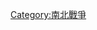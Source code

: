 {{NavboxV2
| name = 南北战争
| type = vertical_collapsible
| title = [[南北战争]]
| state = {{{state<includeonly>|autocollapse</includeonly>}}}
| selected = {{{1|}}}
| bodyclass = hlist
| nowrapitems = yes
| titlestyle = {{WPMILHIST Infobox style|nav_box_wide_header}}
| liststyle = {{WPMILHIST Infobox style|nav_box_text}}
| basestyle = {{WPMILHIST Infobox style|nav_box_label}}

| sect1 = 起因
| abbr1 = 起因
| state1 = <noinclude>expanded</noinclude>
| list1-type =vertical
| list1-border=child
| list1-groupstyle=wide;{{WPMILHIST Infobox style|nav_box_label}}
| list1-groupwidth=9.0em

  | list1-group1 = [[美國內戰起因]]
  | list1-list1 =
* {{Link-en|南北战争起因时间线|Timeline of events leading to the American Civil War}}
* [[堪萨斯内战]]
* [[边境州]]
* [[1850年妥协案]]
* {{Link-en|约翰·布朗突袭哈珀斯费里军工厂|John Brown's raid on Harpers Ferry}}
* [[堪薩斯-內布拉斯加法案]]
* [[林肯与道格拉斯的辩论]]
* [[密苏里妥协]]
* {{Link-en|无效化危机|Nullification crisis}}
* [[美國內戰起因]]
* [[1857年經濟危機]]
* {{Link-en|人民主权论（美国）|Popular sovereignty in the United States}}
* [[美國分裂]]
* {{Link-en|南卡罗来纳州脱离联邦宣言|South Carolina Declaration of Secession}}
* {{Link-en|州权|States' rights}}
* {{Link-en|林肯总统的七万五千人志愿军|President Lincoln's 75,000 volunteers}}

  | list1-group2 = [[美國奴隸制度]]
  | list1-list2 =
* {{Link-en|南北战争中的黑人军事史|Military history of African Americans in the American Civil War}}
* [[柱石演说]]
* [[斯科特诉桑福德案]]
* [[解放奴隸宣言]]
* [[食火徒]]
* {{Link-en|美国奴隶难民法|Fugitive slave laws in the United States}}
* {{Link-en|南方种植园|Plantation complexes in the Southern United States}}
* {{Link-en|奴隶制正面价值论|Slavery as a positive good in the United States}}
* {{Link-en|奴隶权利|Slave Power}}
* [[美國奴隸制度]]
* {{Link-en|美国奴隶待遇|Treatment of slaves in the United States}}
* [[汤姆叔叔的小屋]]

  | list1-group3 = [[美国废奴运动|廢奴主義]]
  | list1-list3 =
* [[苏珊·安东尼]]
* {{Link-en|James G. Birney}}
* [[约翰·布朗 (废奴主义者)]]
* [[弗雷德里克·道格拉斯]]
* {{Link-en|威廉·加里森|William Lloyd Garrison}}
* {{Link-en|蓝恩神学院奴隶制辩论|Lane Debates on Slavery}}
* {{Link-en|埃利亚·帕里什·拉夫乔伊|Elijah Parish Lovejoy}}
* {{Link-en|J·瑟拉·马丁|J. Sella Martin}}
* [[萊桑德·斯波納]]
* {{Link-en|乔治·路德·斯特恩斯|George Luther Stearns}}
* [[撒迪厄斯·史蒂文斯]]
* {{Link-en|查尔斯·萨默尔|Charles Sumner}}
** {{Link-en|棍打事件|Caning of Charles Sumner}}
* [[哈莉特·塔布曼]]
* [[地下鐵路 (秘密結社)]]

| sect2 = {{hlist |参战方 |战区 |会战 |战役 | 相关地区}}
| abbr2 = CTCBS
| state2 = <noinclude>expanded</noinclude>
| list2-type =vertical
| list2-border=child
| list2-groupstyle=wide;{{WPMILHIST Infobox style|nav_box_label}}
| list2-groupwidth=9.0em

  | list2-group1  = 参战方
  | list2-list1-type =vertical
  | list2-list1-border=child
   |list2-list1-groupstyle=font-weight:normal; {{WPMILHIST Infobox style|nav_box_label}}

    | list2-list1-group1 = [[联邦 (美国南北战争)|联邦]]
    | list2-list1-list1=
* [[联邦军]]
* {{Link-en|联邦海军|Union Navy}}
* [[美国海军陆战队]]
* {{Link-en|美国海关缉私局|United States Revenue Cutter Service}}

    | list2-list1-group2 = [[美利堅聯盟國|联盟]]
    | list2-list1-list2 =
* [[联盟军]]
* {{Link-en|邦联海军|Confederate States Navy}}
* {{Link-en|邦联海军陆战队|Confederate States Marine Corps}}

  | list2-group2 = 战区
  | list2-list2 =
* {{Link-en|南北战争东部战区|Eastern Theater of the American Civil War}}
* {{Link-en|南北战争西部战区|Western Theater of the American Civil War}}
* {{Link-en|南北战争南方海岸战区|Lower Seaboard Theater of the American Civil War}}
* {{Link-en|南北战争跨密西西比战区|Trans-Mississippi Theater of the American Civil War}}
* {{Link-en|南北战争太平洋海岸战区|Pacific Coast Theater of the American Civil War}}
* {{Link-en|联邦封锁|Union blockade}}

  | list2-group3 = {{Link-en|南北战争主要会战|Campaigns of the American Civil War}}
  | list2-list3 =
* [[蟒蛇计划]]
* {{Link-en|突围船（南北战争）|Blockade runners of the American Civil War}}
* {{Link-en|新墨西哥会战|New Mexico Campaign}}
* [[河谷會戰]]
* [[半岛会战]]
* [[北維吉尼亞會戰]]
* [[馬里蘭會戰]]
* {{Link-en|石河战役|Battle of Stones River}}
* [[維克斯堡戰役]]
* {{Link-en|图拉赫玛战役|Tullahoma campaign}}
* [[蓋茨堡戰役]]
* [[摩根突襲]]
* {{Link-en|布里斯托会战|Bristoe campaign}}
* {{Link-en|诺克斯维尔会战|Knoxville campaign}}
* {{Link-en|红河会战|Red River Campaign}}
* {{Link-en|奥弗兰会战|Overland Campaign}}
* {{Link-en|亚特兰大会战|Atlanta campaign}}
* {{Link-en|1864山谷会战|Valley campaigns of 1864}}
* [[百慕達韓垂戰事]]
* {{Link-en|彼得堡围攻|Siege of Petersburg}}
* {{Link-en|富兰克林-纳什维尔会战|Franklin–Nashville Campaign}}
* {{Link-en|普莱斯的远征|Price's Missouri Expedition}}
* [[舍曼向大海进军]]
* {{Link-en|卡罗莱纳会战|Campaign of the Carolinas}}
* {{Link-en|莫比尔会战（1965）|Mobile campaign (1865)}}
* {{Link-en|阿珀曼托斯会战|Appomattox campaign}}

  | list2-group4 = {{Link-en|南北战争主要战役|List of American Civil War battles}}
  | list2-list4 =
* [[桑特堡戰役]]
* [[第一次馬納沙斯之役]]
* {{Link-en|威尔逊溪战役|Battle of Wilson's Creek}}
* {{Link-en|道尼尔森堡战役|Battle of Fort Donelson}}
* [[豌豆岭战役]]
* [[漢普頓錨地海戰]]
* [[夏羅之役]]
* {{Link-en|杰克逊与圣菲利普堡战役|Battle of Forts Jackson and St. Philip}}
* {{Link-en|柯林斯之围|Siege of Corinth}}
* [[七松之役]]
* [[七天戰役]]
* [[第二次馬納沙斯之役]]
* [[安提頓戰役]]
* {{Link-en|佩利维尔战役|Battle of Perryville}}
* [[弗雷德里克斯堡之役]]
* {{Link-en|石河战役|Battle of Stones River}}
* [[錢斯勒斯維爾戰役]]
* [[蓋茨堡之役]]
* [[維克斯堡攻城戰]]
* [[奇卡莫加战役]]
* {{Link-en|查塔努加攻势|Chattanooga campaign}}
* [[莽原之役]]
* {{Link-en|皮洛堡战役|Battle of Fort Pillow}}
* [[史波特斯凡尼亞郡府之役]]
* {{Link-en|冷港战役|Battle of Cold Harbor}}
* {{Link-en|亚特兰大战役|Battle of Atlanta}}
* {{Link-en|弹坑战役|Battle of the Crater}}
* {{Link-en|莫比尔湾战役|Battle of Mobile Bay}}
* {{Link-en|1864年富兰克林战役|Battle of Franklin (1864)}}
* {{Link-en|纳什维尔战役|Battle of Nashville}}
* {{Link-en|五叉战役|Battle of Five Forks}}

  | list2-group5 = 南北战争中的<br />州和领地
  | list2-list5 =
* {{Link-en|南北战争中的阿拉巴马州|Alabama in the American Civil War}}
* {{Link-en|南北战争中的阿肯色州|Arkansas in the American Civil War}}
* [[亞利桑那領地 (美利堅聯盟國)]]
* {{Link-en|南北战争中的加利福尼亚州|California in the American Civil War}}
* {{Link-en|南北战争中的科罗拉多州|Colorado in the American Civil War}}
* {{Link-en|南北战争中的康乃狄克州|Connecticut in the American Civil War}}
* [[達科他領地]]
* {{Link-en|南北战争中的华盛顿|Washington, D.C., in the American Civil War}}
* {{Link-en|特拉华州的历史|History of Delaware}}
* {{Link-en|南北战争中的佛罗里达州|Florida in the American Civil War}}
* {{Link-en|南北战争中的佐治亚州|Georgia in the American Civil War}}
* {{Link-en|南北战争中的夏威夷|Hawaii and the American Civil War}}
* [[南北战争中的爱达荷州]]
* {{Link-en|南北战争中的伊利诺伊州|Illinois in the American Civil War}}
* {{Link-en|南北战争中的印第安领地|Indian Territory in the American Civil War}}
* {{Link-en|南北战争中的印第安那州|Indiana in the American Civil War}}
* {{Link-en|南北战争中的爱荷华州|Iowa in the American Civil War}}
* {{Link-en|南北战争中的堪萨斯州|Kansas in the American Civil War}}
* {{Link-en|南北战争中的肯塔基州|Kentucky in the American Civil War}}
* {{Link-en|南北战争中的路易斯安那州|Louisiana in the American Civil War}}
* {{Link-en|南北战争中的缅因州|Maine in the American Civil War}}
* {{Link-en|南北战争中的马里兰州|Maryland in the American Civil War}}
* {{Link-en|南北战争中的马萨诸塞州|Massachusetts in the American Civil War}}
* {{Link-en|南北战争中的密西根州|Michigan in the American Civil War}}
* {{Link-en|明尼苏达州历史|History of Minnesota}}
* {{Link-en|南北战争中的密西西比州|Mississippi in the American Civil War}}
* {{Link-en|南北战争中的密苏里州|Missouri in the American Civil War}}
* {{Link-en|南北战争中的蒙大拿|Montana in the American Civil War}}
* {{Link-en|南北战争中的内布拉斯加|Nebraska in the American Civil War}}
* {{Link-en|南北战争中的内华达州|Nevada in the American Civil War}}
* {{Link-en|新罕布什尔州历史|History of New Hampshire}}
* {{Link-en|南北战争中的新泽西州|New Jersey in the American Civil War}}
* {{Link-en|南北战争中的新墨西哥州|New Mexico Territory in the American Civil War}}
* {{Link-en|南北战争中的纽约|New York in the American Civil War}}
* {{Link-en|南北战争中的北卡罗来纳州|North Carolina in the American Civil War}}
* {{Link-en|南北战争中的俄亥俄州|Ohio in the American Civil War}}
* {{Link-en|南北战争中的俄勒冈州|Oregon in the American Civil War}}
* {{Link-en|南北战争中的宾夕法尼亚州|Pennsylvania in the American Civil War}}
* {{Link-en|南北战争中的罗德岛|Rhode Island in the American Civil War}}
* {{Link-en|南北战争中的南卡罗来纳州|South Carolina in the American Civil War}}
* {{Link-en|南北战争中的田纳西州|Tennessee in the American Civil War}}
* {{Link-en|南北战争中的德州|Texas in the American Civil War}}
* {{Link-en|南北战争中的犹他州|Utah in the American Civil War}}
* {{Link-en|南北战争中的佛蒙特|Vermont in the American Civil War}}
* {{Link-en|南北战争中的维吉尼亚州|Virginia in the American Civil War}}
* {{Link-en|南北战争中的华盛顿州|Washington in the American Civil War}}
* {{Link-en|南北战争中的西弗吉尼亚|West Virginia in the American Civil War}}
* {{Link-en|南北战争中的威斯康星州|Wisconsin in the American Civil War}}

  | list2-group6 = 南北战争中的<br />城市
  | list2-list6 =
* {{Link-en|南北战争中的亚特兰大|Atlanta in the American Civil War}}
* {{Link-en|南北战争中的查尔斯顿|Charleston in the American Civil War}}
* {{Link-en|南北战争中的里士满|Richmond in the American Civil War}}
* {{Link-en|南北战争中的华盛顿|Washington, D.C., in the American Civil War}}
* {{Link-en|南北战争中的温切斯特|Winchester, Virginia in the American Civil War}}

| sect3 = 领导者
| abbr3 = 领导者
| state3 = <noinclude>expanded</noinclude>
| list3-type =vertical
| list3-border=child
| list3-groupstyle=wide;{{WPMILHIST Infobox style|nav_box_label}}
| list3-groupwidth=6.0em

  | list3-group1 = 联盟
  | list3-list1-type =vertical
  | list3-list1-border=child
    |list3-list1-groupwidth=5.0em 
    |list3-list1-groupstyle=font-weight:normal;{{WPMILHIST Infobox style|nav_box_label}}

    | list3-list1-group1 = 军事领袖
    | list3-list1-list1 =
* {{Link-en|里查德·安德森|Richard H. Anderson}}
* [[P·G·T·博雷加德]]
* {{Link-en|布拉斯通·布拉格|Braxton Bragg}}
* {{Link-en|富兰克林·布坎南|Franklin Buchanan}}
* {{Link-en|塞缪尔·库珀|Samuel Cooper (general)}}
* [[具伯·爾利]]
* [[理查·尤爾]]
* [[內森·貝德福德·福雷斯特]]
* {{Link-en|约赛亚·哥加斯|Josiah Gorgas}}
* [[安布罗斯·鲍威尔·希尔]]
* {{Link-en|约翰·胡得|John Bell Hood}}
* [[石牆傑克森]]
* {{Link-en|阿尔伯特·约翰斯顿|Albert Sidney Johnston}}
* [[约瑟夫·E·约翰斯顿]]
* [[羅伯特·E·李]]
* [[詹姆斯·隆史崔特]]
* {{Link-en|约翰·摩根|John Hunt Morgan}}
* {{Link-en|约翰·莫斯比|John S. Mosby}}
* {{Link-en|莱昂尼达斯·伯克|Leonidas Polk}}
* {{Link-en|斯特林·普莱斯|Sterling Price}}
* {{Link-en|拉斐尔·瑟米斯|Raphael Semmes}}
* {{Link-en|埃德芒德·史密斯|Edmund Kirby Smith}}
* [[詹姆斯·尤厄尔·布朗·斯图尔特]]
* {{Link-en|里查德·泰勒|Richard Taylor (general)}}
* {{Link-en|约瑟夫·维勒|Joseph Wheeler}}

    | list3-list1-group2 = 非军事领袖
    | list3-list1-list2 =
* [[犹大·本杰明]]
* {{Link-en|托马斯·伯科克|Thomas S. Bocock}}
* [[约翰·C·布雷肯里奇]]
* [[傑佛遜·戴維斯]]
* {{Link-en|罗伯特·亨特|Robert M. T. Hunter}}
* {{Link-en|史提芬·马洛里|Stephen Mallory}}
* {{Link-en|克里斯朵夫·门明杰|Christopher Memminger}}
* {{Link-en|詹姆斯·瑟顿|James Seddon}}
* {{Link-en|亚历山大·史提芬斯|Alexander H. Stephens}}

  | list3-group2  = 联邦
  | list3-list2-type =vertical
  | list3-list2-border=child
   |list3-list2-groupwidth=5.0em 
   |list3-list2-groupstyle=font-weight:normal;{{WPMILHIST Infobox style|nav_box_label}}

    | list3-list2-group1 = 军事领袖
    | list3-list2-list1 =
* [[罗伯特·安德森 (美国内战)]]
* {{Link-en|唐·布埃尔|Don Carlos Buell}}
* {{Link-en|阿布罗斯·伯恩赛德|Ambrose Burnside}}
* {{Link-en|本杰明·巴特勒|Benjamin Butler}}
* {{Link-en|塞缪尔·弗朗西斯·杜邦|Samuel Francis Du Pont}}
* [[戴维·法拉格特]]
* {{Link-en|安德鲁·福提|Andrew Hull Foote}}
* [[約翰·福瑞蒙特]]
* [[尤利西斯·格兰特]]
* [[亨利·韦杰·哈勒克]]
* [[约瑟夫·胡克]]
* {{Link-en|亨利·杰克逊·亨特|Henry Jackson Hunt}}
* [[乔治·B·麦克莱伦]]
* [[欧文·麦克道尔]]
* [[乔治·米德]]
* {{Link-en|蒙哥马利·梅格斯|Montgomery C. Meigs}}
* {{Link-en|爱德华·奥德|Edward Ord}}
* {{Link-en|约翰·波普 (军事将领)|John Pope (military officer)|约翰·波普}}
* {{Link-en|大卫·波特|David Dixon Porter}}
* {{Link-en|威廉·罗斯克兰斯|William Rosecrans}}
* [[温菲尔德·斯科特]]
* [[菲利普·谢里登]]
* [[威廉·特库姆塞·舍曼]]
* {{Link-en|乔治·亨利·托马斯|George Henry Thomas}}

    | list3-list2-group2 = 非军事领袖
    | list3-list2-list2 =
* {{Link-en|老查尔斯·弗朗西斯·亚当斯|Charles Francis Adams Sr.}}
* [[萨蒙·波特兰·蔡斯]]
* {{Link-en|约翰·埃里克森（发明家）|John Ericsson}}
* [[汉尼巴尔·哈姆林]]
* [[亚伯拉罕·林肯]]
* [[艾倫·平克頓]]
* [[威廉·H·苏厄德]]
* [[埃德温·M·斯坦顿]]
* [[撒迪厄斯·史蒂文斯]]
* {{Link-en|本杰明·韦德|Benjamin Wade}}
* {{Link-en|吉德昂·威利斯|Gideon Welles}}

| sect4 = 后续
| abbr4 = 后续
| state4 = <noinclude>expanded</noinclude>
| list4-type =vertical
| list4-border=child
| list4-groupstyle=wide;{{WPMILHIST Infobox style|nav_box_label}}
| list4-groupwidth=9.0em

  | list4-group1 = [[美国宪法]]
  | list4-list1 =
* [[重建修正案]]
** [[美利坚合众国宪法第十三条修正案]]
** [[美利坚合众国宪法第十四条修正案]]
** [[美利坚合众国宪法第十五条修正案]]

  | list4-group2 = [[美國重建時期]]
  | list4-list2 =
* {{Link-en|阿拉巴玛号索赔案|Alabama Claims}}
* [[布鲁克斯-巴克斯特战争]]
* [[提包客]]
* [[科爾法克斯大屠殺]]
* {{Link-en|1877年妥协|Compromise of 1877}}
* {{Link-en|联盟殖民地|Confederate colonies}}
** {{Link-en|巴西邦联移民|Confederados}}
* {{Link-en|1874年选举暴乱|Election riot of 1874}}
* {{Link-en|自由人局|Freedmen's Bureau}}
* {{Link-en|自由人储蓄银行|Freedman's Savings Bank}}
* [[宅地法]]
** {{Link-en|1866年南方宅地法|Southern Homestead Act of 1866}}
** {{Link-en|1873年木材种植法|Timber Culture Act}}
* [[安德鲁·约翰逊总统弹劾案]]
* {{Link-en|科克-霍登战争|Kirk–Holden war}}
* [[白茶花骑士团]]
* [[三K党]]
* [[民族恐怖主義]]
** {{Link-en|1866年孟菲斯暴乱|Memphis riots of 1866}}
** {{Link-en|1871年默尔迪恩种族暴乱|Meridian race riot of 1871}}
** {{Link-en|1866年新奥尔良屠杀|New Orleans massacre of 1866}}
** {{Link-en|普拉斯基暴乱|Pulaski riot}}
** {{Link-en|1876年南卡罗莱纳州骚乱|South Carolina civil disturbances of 1876}}
* {{Link-en|重建法|Reconstruction Acts}}
** {{Link-en|1867年人身保护令法|Habeas Corpus Act 1867}}
** {{Link-en|1870年强制法|Enforcement Act of 1870}}
** {{Link-en|第二强制法|Second Enforcement Act}}
** {{Link-en|第三强制法|Third Enforcement Act}}

* [[美國重建時期]]
* {{Link-en|重建条约|Reconstruction Treaties}}
** {{Link-en|史密斯堡理事会|Fort Smith Council}}
* {{Link-en|红衣会（美国）|Red Shirts (United States)}}
* {{Link-en|救世主（美国重建时期）|Redeemers}}
* {{Link-en|南方佬|Scalawag}}
** {{Link-en|1876年南卡罗来纳州骚乱|South Carolina civil disturbances of 1876}}
* {{Link-en|南方索赔委员会|Southern Claims Commission}}
* [[白人联盟]]

  | list4-group3 = 后重建时期
  | list4-list3 =
* {{Link-en|南北战争的纪念活动|Commemoration of the American Civil War}}
** {{Link-en|美国内战百年纪念|American Civil War Centennial}}
** {{Link-en|内战发现小径|Civil War Discovery Trail}}
** {{Link-en|内战圆桌会|Civil War Roundtable}}
** {{Link-en|内战小径计划|Civil War Trails Program}}
** {{Link-en|内战基金会|Civil War Trust}}
** {{Link-en|邦联历史月|Confederate History Month}}
** {{Link-en|邦联纪念日|Confederate Memorial Day}}
** [[美國內戰重演]]
** {{Link-en|罗伯特·李日|Robert E. Lee Day}}
* {{Link-en|邦联纪念堂|Confederate Memorial Hall}}
* [[後重建時期的剝奪投票權]]
** [[黑人法令]]
** [[吉姆·克勞法]]
* {{Link-en|南北战争史学史|Historiographic issues about the American Civil War}}
* [[敗局命定論]]
* {{Link-en|联盟国旗帜的当代展示|Modern display of the Confederate battle flag}}
* {{Link-en|红衣会（美国）|Red Shirts (United States)}}
* {{Link-en|邦联老兵之子|Sons of Confederate Veterans}}
* {{Link-en|南北战争联邦老兵之子|Sons of Union Veterans of the Civil War}}
* {{Link-en|南方历史学会|Southern Historical Society}}
* {{Link-en|邦联老兵联合会|United Confederate Veterans}}
* {{Link-en|邦联女儿联合会|United Daughters of the Confederacy}}
* {{Link-en|邦联的孩子|Children of the Confederacy}}
* {{Link-en|1898年威明顿暴动|Wilmington insurrection of 1898}}

 | list4-group4 = 纪念地
 | list4-list4 =
* '''联邦：''' {{Link-en|联邦纪念物列表|List of Union Civil War monuments and memorials}}
* {{Link-en|List of memorials to the Grand Army of the Republic}}
* {{Link-en|林肯纪念地|Memorials to Abraham Lincoln}}

* '''联盟：'''
* {{Link-en|美国国会中的邦联艺作品|Confederate artworks in the United States Capitol}}
* {{Link-en|邦联纪念碑纪念地列表|List of Confederate monuments and memorials}}
* {{Link-en|邦联纪念碑纪念地移除运动|Removal of Confederate monuments and memorials}}
* [[罗伯特·李纪念物列表]]
* {{Link-en|杰斐逊·戴维斯纪念地列表|List of memorials to Jefferson Davis}}

  | list4-group5 = 墓地
  | list4-list5 =
* {{Link-en|邦联纪念日|Confederate Memorial Day}}
* {{Link-en|女士纪念协会|Ladies' Memorial Association}}
* [[亡兵紀念日|阵亡将士纪念日]]
* {{Link-en|Civil War Era National Cemeteries MPS}}

  | list4-group6 = 老兵
  | list4-list6 =
* {{Link-en|1913年葛底斯堡重聚|1913 Gettysburg reunion}}
* {{Link-en|1938年葛底斯堡重聚|1938 Gettysburg reunion}}
* {{Link-en|邦联纪念堂|Confederate Memorial Hall}}
* ''{{Link-en|邦联老兵|Confederate Veteran}}''
* {{Link-en|大共和国军|Grand Army of the Republic}}
* {{Link-en|美国忠诚军团军人团|Military Order of the Loyal Legion of the United States}}
* {{Link-en|老兵之家|Old soldiers' home}}
* {{Link-en|南方荣誉十字|Southern Cross of Honor}}
* {{Link-en|邦联老兵联合会|United Confederate Veterans}}

| sect5 = 相关条目
| abbr5 = RTC
| state5 = <noinclude>expanded</noinclude>
| list5-type =vertical
| list5-border=child
| list5-groupstyle=wide;{{WPMILHIST Infobox style|nav_box_label}}
| list5-groupwidth=5.0em

    | list5-group1 = 军事
    | list5-list1 =
* {{Link-en|南北战争武器列表|List of weapons in the American Civil War}}
* {{Link-en|南北战争会战勋章|Civil War Campaign Medal}}
* {{Link-en|南北战争中的骑兵|Cavalry in the American Civil War}}
* {{Link-en|邦联护卫队|Confederate Home Guard}}
* {{Link-en|南北战争中的邦联铁路|Confederate railroads in the American Civil War}}
* {{Link-en|邦联转膛机炮|Confederate revolving cannon}}
* {{Link-en|南北战争野战炮|Field artillery in the American Civil War}}
* {{Link-en|南北战争荣誉勋章获得者列表|List of American Civil War Medal of Honor recipients}}
* {{Link-en|南北战争中的医疗|Medicine in the American Civil War}}
* {{Link-en|南北战争中的军事领袖|Military leadership in the American Civil War}}
* {{Link-en|南北战争中的海战列表|List of naval battles of the American Civil War}}
* {{Link-en|联邦和邦联军队官方记录|Official Records of the Union and Confederate Armies}}
* {{Link-en|游击巡逻队法|Partisan Ranger Act}}
* {{Link-en|南北战争战俘营|American Civil War prison camps}}
* {{Link-en|南北战争中的食物|Foods of the American Civil War}}
* {{Link-en|南北战争中的通信部队|Signal Corps in the American Civil War}}
* [[美國內戰的轉捩點]]
* [[南北战争军团徽章]]
* {{Link-en|联邦军气球部队|Union Army Balloon Corps}}
* {{Link-en|联邦护卫队|Home Guard (Union)}}
* {{Link-en|美国军事铁路|United States Military Railroad}}

    | list5-group2 = 政治
    | list5-list2 =
* {{Link-en|美国国会战争行为联合委员会|United States Congress Joint Committee on the Conduct of the War}}
* {{Link-en|联盟国总统大选|Confederate States presidential election}}
* {{Link-en|1861没收法|Confiscation Act of 1861}}
* {{Link-en|1862没收法|Confiscation Act of 1862}}
* [[铜头蝮 (反内战民主党人)]]
* [[解放奴隸宣言]]
* {{Link-en|1863年人身保护令法|Habeas Corpus Suspension Act (1863)}}
* {{Link-en|汉普顿罗兹会议|Hampton Roads Conference}}
* {{Link-en|国家联盟党（美国）|National Union Party (United States)}}
* {{Link-en|激进共和党人|Radical Republicans}}
* [[特伦特号邮轮事件|特伦特号皇家邮船事件]]
* {{Link-en|联邦俱乐部|Union League}}
* {{Link-en|1864年美国总统大选|1864 United States presidential election}}
* [[挺战民主党人]]

    | list5-group3 = {{Link-en|南北战争音乐|Music of the American Civil War|音乐}}
    | list5-list3 =
* [[共和國戰歌]]
* [[迪克西 (歌曲)]]
* [[约翰·布朗之躯]]
* ''{{Link-en|林肯的肖像|A Lincoln Portrait}}''
* {{Link-en|进军佐治亚|Marching Through Georgia}}
* {{Link-en|马里兰，我的马里兰|Maryland, My Maryland}}
* [[當約翰尼邁步回家時]]

    | list5-group4 = 其他
    | list5-list4 =
* [[1861年巴爾的摩暴動]]
* {{Link-en|关于南北战争的图书目录|Bibliography of the American Civil War}}
* {{Link-en|联盟国财政|Confederate war finance}}
** [[美利坚联盟国元]]
* {{Link-en|南北战争间谍|American Civil War spies}}
** {{Link-en|联盟国特勤局|Confederate Secret Service}}
* {{Link-en|联盟军中的基督教复兴|Confederate States Army revival}}
* [[美國內戰命名]]
* {{Link-en|南北战争中的原住民|Native Americans in the American Civil War}}
** [[南北战争中的切诺基人]]
** {{Link-en|南北战争中的乔克托人|Choctaw in the American Civil War}}
* {{Link-en|南北战争黄金骗局|Civil War gold hoax}}
* [[紐約徵兵暴動]]
* {{Link-en|南北战争摄像师|Photographers of the American Civil War}}
* {{Link-en|南方面包骚乱|Southern bread riots}}
* {{Link-en|南北战争中的性问题|Sex in the American Civil War}}
* {{Link-en|美国最高法院关于南北战争的案例|Supreme Court cases of the American Civil War}}
* [[内战币|内战币]]
* {{Link-en|美国卫生委员会|United States Sanitary Commission}}

}}<noinclude>
{{Documentation}}
[[Category:南北戰爭]]
</noinclude>